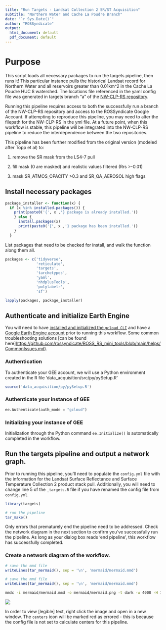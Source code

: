 ```yaml
---
title: "Run Targets - Landsat Collection 2 SR/ST Acquisition"
subtitle: "Northern Water and Cache La Poudre Branch"
date: "`r Sys.Date()`"
author: "ROSSyndicate"
output:
  html_document: default
  pdf_document: default
---
```


# Purpose

This script loads all necessary packages to run the targets pipeline, then runs it! This particular instance pulls the historical Landsat record for Northern Water and all reservoirs greater than 0.01km\^2 in the Cache La Poudre HUC 8 watershed. The locations file referenced in the yaml config file was generated in targets branch "a" of the [NW-CLP-RS repository](https://github.com/rossyndicate/NW-CLP-RS).

Running this pipeline requires access to both the successfully run a branch of the NW-CLP-RS repository and access to the ROSSyndicate Google Account. If attempting to reproduce this pipeline, you may need to alter the filepath for the NW-CLP-RS in the yml file. At a future point, when this workflow is stable, this pipeline will be integrated into the NW-CLP-RS pipeline to reduce the interdependence between the two repositories.

This pipeline has been further modified from the original version (modeled after Topp et al) to:

1)  remove the SR mask from the LS4-7 pull

2)  fill mask (0 are masked) and realistic values filtered (Rrs \>-0.01)

3)  mask SR_ATMOS_OPACITY \>0.3 and SR_QA_AEROSOL high flags

## Install necessary packages

```r
package_installer <- function(x) {
  if (x %in% installed.packages()) {
    print(paste0('{', x ,'} package is already installed.'))
    } else {
      install.packages(x)
      print(paste0('{', x ,'} package has been installed.'))
    }
  }
```

List packages that need to be checked for install, and walk the function along them all.

```r
packages <- c('tidyverse',
              'reticulate',
              'targets',
              'tarchetypes',
              'yaml',
              'nhdplusTools',
              'polylabelr',
              'sf')

lapply(packages, package_installer)
```

## Authenticate and initialize Earth Engine

You will need to have [installed and initialized the `gcloud CLI`](https://cloud.google.com/sdk/docs/install) 
and have a [Google Earth Engine account](https://code.earthengine.google.com/register) 
prior to running this workflow. Some common troubleshooting solutions 
[can be found here]<https://github.com/rossyndicate/ROSS_RS_mini_tools/blob/main/helps/CommonIssues.md>).

### Authentication

To authenticate your GEE account, we will use a Python environment created in the 
R file 'data_acquisition/src/py/pySetup.R'

```r
source('data_acquisition/py/pySetup.R')
```

### Authenticate your instance of GEE

```python
ee.Authenticate(auth_mode = "gcloud")
```

### Initializing your instance of GEE

Initialization through the Python command `ee.Initialize()` is automatically 
completed in the workflow.

## Run the targets pipeline and output a network graph.

Prior to running this pipeline, you'll need to populate the `config.yml` file 
with the information for the Landsat Surface Reflectance and Surface Temperature 
Collection 2 product stack pull. Additionally, you will need to change line 5 of 
the `_targets.R` file if you have renamed the config file from `config.yml`.

```r
library(targets)

# run the pipeline
tar_make()
```

Only errors that prematurely end the pipeline need to be addressed. Check the 
network diagram in the next section to confirm you've successfully run the 
pipeline. As long as your dialog box reads 'end pipeline', this workflow has 
successfully completed.

### Create a network diagram of the workflow.

```r
# save the mmd file
writeLines(tar_mermaid(), sep = '\n', 'mermaid/mermaid.mmd')
```

```r
# save the mmd file
writeLines(tar_mermaid(), sep = '\n', 'mermaid/mermaid.mmd')
```

```zsh
mmdc -i mermaid/mermaid.mmd -o mermaid/mermaid.png -t dark -w 4000 -H 1000
```

![](mermaid/mermaid.png)

In order to view [legible] text, right click the image and open in a new window. The `centers` icon will be marked red as errored - this is because the config file is not set to calculate centers for this pipeline.
